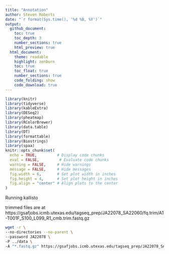 ```yaml
---
title: "Annotation"
author: Steven Roberts
date: "`r format(Sys.time(), '%d %B, %Y')`" 
output: 
  github_document:
    toc: true
    toc_depth: 3
    number_sections: true
    html_preview: true
  html_document:
    theme: readable
    highlight: zenburn
    toc: true
    toc_float: true
    number_sections: true
    code_folding: show
    code_download: true
---
```


```r
library(knitr)
library(tidyverse)
library(kableExtra)
library(DESeq2)
library(pheatmap)
library(RColorBrewer)
library(data.table)
library(DT)
library(formattable)
library(Biostrings)
library(spaa)
knitr::opts_chunk$set(
  echo = TRUE,         # Display code chunks
  eval = FALSE,         # Evaluate code chunks
  warning = FALSE,     # Hide warnings
  message = FALSE,     # Hide messages
  fig.width = 6,       # Set plot width in inches
  fig.height = 4,      # Set plot height in inches
  fig.align = "center" # Align plots to the center
)
```


Running kallisto 

trimmed files are at https://gsafjobs.icmb.utexas.edu/tagseq_prep/JA22078_SA22060/fq.trim/A1-T001F_S100_L099_R1_cmb.trim.fastq.gz

```bash
wget -r \
--no-directories --no-parent \
--password JA22078 \
-P ../data \
-A "*.fastq.gz" https://gsafjobs.icmb.utexas.edu/tagseq_prep/JA22078_SA22060/fq.trim/
```




